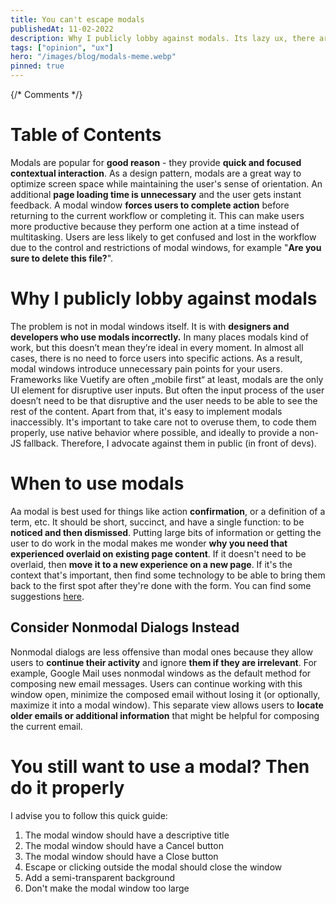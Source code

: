 ```yaml
---
title: You can't escape modals
publishedAt: 11-02-2022
description: Why I publicly lobby against modals. Its lazy ux, there are better options. Modals everywhere.
tags: ["opinion", "ux"]
hero: "/images/blog/modals-meme.webp"
pinned: true
---
```



{/* Comments */}

# Table of Contents


<div class="hidden">
<Callout />
</div>

Modals are popular for **good reason** - they provide **quick and focused contextual interaction**. As a design pattern, modals are a great way to optimize screen space while maintaining the user's sense of orientation. An additional **page loading time is unnecessary** and the user gets instant feedback. A modal window **forces users to complete action** before returning to the current workflow or completing it. This can make users more productive because they perform one action at a time instead of multitasking. Users are less likely to get confused and lost in the workflow due to the control and restrictions of modal windows, for example "**Are you sure to delete this file?**".  
  
# Why I publicly lobby against modals  
The problem is not in modal windows itself. It is with **designers and developers who use modals incorrectly.** In many places modals kind of work, but this doesn’t mean they’re ideal in every moment. In almost all cases, there is no need to force users into specific actions. As a result, modal windows introduce unnecessary pain points for your users. Frameworks like Vuetify are often „mobile first“ at least, modals are the only UI element for disruptive user inputs. But often the input process of the user doesn’t need to be that disruptive and the user needs to be able to see the rest of the content. Apart from that, it's easy to implement modals inaccessibly. It's important to take care not to overuse them, to code them properly, use native behavior where possible, and ideally to provide a non-JS fallback. Therefore, I advocate against them in public (in front of devs). 

# When to use modals
Aa modal is best used for things like action **confirmation**, or a definition of a term, etc. It should be short, succinct, and have a single function: to be **noticed and then dismissed**. Putting large bits of information or getting the user to do work in the modal makes me wonder **why you need that experienced overlaid on existing page content**. If it doesn't need to be overlaid, then **move it to a new experience on a new page**. If it's the context that's important, then find some technology to be able to bring them back to the first spot after they're done with the form. You can find some suggestions [here](https://modalzmodalzmodalz.com/). 

## Consider Nonmodal Dialogs Instead
Nonmodal dialogs are less offensive than modal ones because they allow users to **continue their activity** and ignore **them if they are irrelevant**. For example, Google Mail uses nonmodal windows as the default method for composing new email messages. Users can continue working with this window open, minimize the composed email without losing it (or optionally, maximize it into a modal window). This separate view allows users to **locate older emails or additional information** that might be helpful for composing the current email.

# You still want to use a modal? Then do it properly
I advise you to follow this quick guide: 
1. The modal window should have a descriptive title
2. The modal window should have a Cancel button
3. The modal window should have a Close button
4. Escape or clicking outside the modal should close the window
5. Add a semi-transparent background
6. Don't make the modal window too large